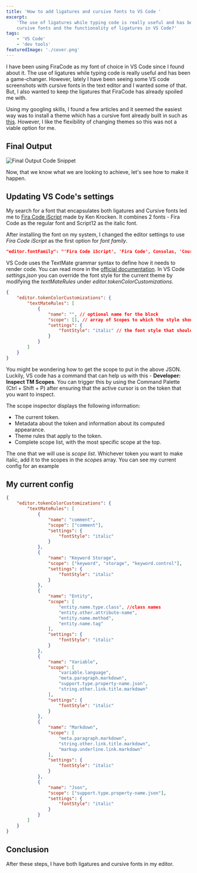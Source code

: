 ```yaml
---
title: 'How to add ligatures and cursive fonts to VS Code '
excerpt:
    'The use of ligatures while typing code is really useful and has been a game-changer. Can we get the styling of
    cursive fonts and the functionality of ligatures in VS Code?'
tags:
    - 'VS Code'
    - 'dev tools'
featuredImage: './cover.png'
---
```


I have been using FiraCode as my font of choice in VS Code since I found about it. The use of ligatures while typing
code is really useful and has been a game-changer. However, lately I have been seeing some VS code screenshots with
cursive fonts in the text editor and I wanted some of that. But, I also wanted to keep the ligatures that FiraCode has
already spoiled me with.

Using my googling skills, I found a few articles and it seemed the easiest way was to install a theme which has a
cursive font already built in such as
[this](https://marketplace.visualstudio.com/items?itemName=idbartosz.darkpp-italic). However, I like the flexibility of
changing themes so this was not a viable option for me.

## Final Output

![Final Output Code Snippet](./cover.png)

Now, that we know what we are looking to achieve, let's see how to make it happen.

## Updating VS Code's settings

My search for a font that encapsulates both ligatures and Cursive fonts led me to
[Fira Code iScript](https://github.com/kencrocken/FiraCodeiScript) made by Ken Krocken. It combines 2 fonts - Fira Code
as the regular font and Script12 as the italic font.

After installing the font on my system, I changed the editor settings to use _Fira Code iScript_ as the first option for
_font family_.

```json
"editor.fontFamily": "'Fira Code iScript', 'Fira Code', Consolas, 'Courier New', monospace",

```

VS Code uses the TextMate grammar syntax to define how it needs to render code. You can read more in the
[official documentation](https://code.visualstudio.com/api/language-extensions/syntax-highlight-guide). In VS Code
_settings.json_ you can override the font style for the current theme by modifying the _textMateRules_ under
_editor.tokenColorCustomizations_.

```json
{
    "editor.tokenColorCustomizations": {
        "textMateRules": [
            {
                "name": "", // optional name for the block
                "scope": [], // array of Scopes to which the style should be applied to
                "settings": {
                    "fontStyle": "italic" // the font style that should be applied
                }
            }
        ]
    }
}
```

You might be wondering how to get the scope to put in the above JSON. Luckily, VS code has a command that can help us
with this - **Developer: Inspect TM Scopes**. You can trigger this by using the Command Palette (Ctrl + Shift + P) after
ensuring that the active cursor is on the token that you want to inspect.

The scope inspector displays the following information:

-   The current token.
-   Metadata about the token and information about its computed appearance.
-   Theme rules that apply to the token.
-   Complete scope list, with the most specific scope at the top.

The one that we will use is _scope list_. Whichever token you want to make italic, add it to the scopes in the _scopes_
array. You can see my current config for an example

## My current config

```json
{
    "editor.tokenColorCustomizations": {
        "textMateRules": [
            {
                "name": "comment",
                "scope": ["comment"],
                "settings": {
                    "fontStyle": "italic"
                }
            },
            {
                "name": "Keyword Storage",
                "scope": ["keyword", "storage", "keyword.control"],
                "settings": {
                    "fontStyle": "italic"
                }
            },
            {
                "name": "Entity",
                "scope": [
                    "entity.name.type.class", //class names
                    "entity.other.attribute-name",
                    "entity.name.method",
                    "entity.name.tag"
                ],
                "settings": {
                    "fontStyle": "italic"
                }
            },
            {
                "name": "Variable",
                "scope": [
                    "variable.language",
                    "meta.paragraph.markdown",
                    "support.type.property-name.json",
                    "string.other.link.title.markdown"
                ],
                "settings": {
                    "fontStyle": "italic"
                }
            },
            {
                "name": "Markdown",
                "scope": [
                    "meta.paragraph.markdown",
                    "string.other.link.title.markdown",
                    "markup.underline.link.markdown"
                ],
                "settings": {
                    "fontStyle": "italic"
                }
            },
            {
                "name": "Json",
                "scope": ["support.type.property-name.json"],
                "settings": {
                    "fontStyle": "italic"
                }
            }
        ]
    }
}
```

## Conclusion

After these steps, I have both ligatures and cursive fonts in my editor.

